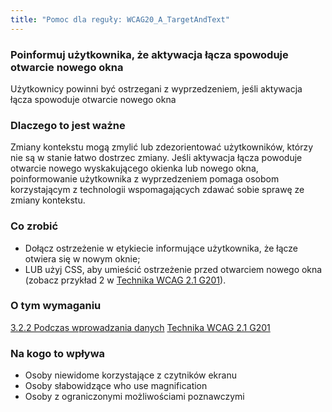```yaml
---
title: "Pomoc dla reguły: WCAG20_A_TargetAndText"
---
```


<div className="toolHelp">
<Row>
<Column colLg={16} colMd={8} colSm={4} className="toolHead">

### Poinformuj użytkownika, że aktywacja łącza spowoduje otwarcie nowego okna

<div id="locLevel"></div>

Użytkownicy powinni być ostrzegani z wyprzedzeniem, jeśli aktywacja łącza spowoduje otwarcie nowego okna

</Column>
</Row>
<Row>
<Column colLg={11} colMd={5} colSm={4} className="toolMain">

### Dlaczego to jest ważne

Zmiany kontekstu mogą zmylić lub zdezorientować użytkowników, którzy nie są w stanie łatwo dostrzec zmiany. Jeśli aktywacja łącza powoduje otwarcie nowego wyskakującego okienka lub nowego okna, poinformowanie użytkownika z wyprzedzeniem pomaga osobom korzystającym z technologii wspomagających zdawać sobie sprawę ze zmiany kontekstu.

<div id="locSnippet"></div>

### Co zrobić

* Dołącz ostrzeżenie w etykiecie informujące użytkownika, że łącze otwiera się w nowym oknie;
* LUB użyj CSS, aby umieścić ostrzeżenie przed otwarciem nowego okna (zobacz przykład 2 w [Technika WCAG 2.1 G201](https://www.w3.org/WAI/WCAG21/Techniques/general/G201)).

</Column>
<Column colLg={5} colMd={3} colSm={4} className="toolLeft">

### O tym wymaganiu

[3.2.2 Podczas wprowadzania danych](http://www.ibm.com/able/guidelines/ci162/on_input.html)
[Technika WCAG 2.1 G201](https://www.w3.org/WAI/WCAG21/Techniques/general/G201)

### Na kogo to wpływa

* Osoby niewidome korzystające z czytników ekranu
* Osoby słabowidzące who use magnification
* Osoby z ograniczonymi możliwościami poznawczymi

</Column>
</Row>
</div>

